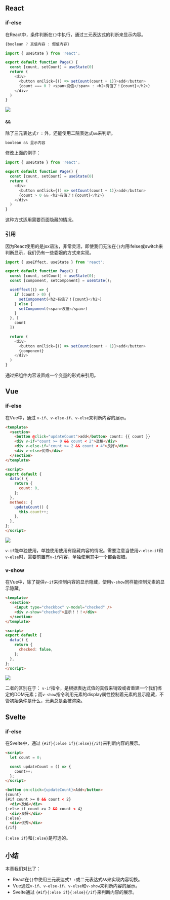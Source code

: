 ## React

### if-else
在React中，条件判断在`{}`中执行，通过三元表达式的判断来显示内容。
```javascript
{boolean ? 真值内容 : 假值内容}
```

```javascript
import { useState } from 'react';

export default function Page() {
  const [count, setCount] = useState(0)
  return (
    <div>
      <button onClick={() => setCount(count + 1)}>add</button>
      {count === 0 ? <span>没值</span> : <h2>有值了！{count}</h2>}
    </div>
  )
}
```

![](/images/svelte/28-1.gif)

### `&&`
除了三元表达式`? :` 外，还能使用二院表达式`&&`来判断。
```javascript
boolean && 显示内容
```

修改上面的例子：
```javascript
import { useState } from 'react';

export default function Page() {
  const [count, setCount] = useState(0)
  return (
    <div>
      <button onClick={() => setCount(count + 1)}>add</button>
      {count > 0 && <h2>有值了！{count}</h2>}
    </div>
  )
}
```
这种方式适用需要页面隐藏的情况。

### 引用

因为React使用的是jsx语法，非常灵活，即使我们无法在`{}`内用ifelse或switch来判断显示，我们仍有一些委婉的方式来实现。

```javascript
import { useEffect, useState } from 'react';

export default function Page() {
  const [count, setCount] = useState(0);
  const [component, setComponent] = useState();

  useEffect(() => {
    if (count > 0) {
      setComponent(<h2>有值了！{count}</h2>)
    } else {
      setComponent(<span>没值</span>)
    }
  }, [
    count
  ])

  return (
    <div>
      <button onClick={() => setCount(count + 1)}>add</button>
      {component}
    </div>
  )
}
```
通过把组件内容设置成一个变量的形式来引用。

## Vue

### if-else

在Vue中，通过 `v-if`、`v-else-if`、`v-else`来判断内容的展示。
```html
<template>
  <section>
    <button @click="updateCount">add</button> count: {{ count }}
    <div v-if="count >= 0 && count < 2">及格</div>
    <div v-else-if="count >= 2 && count < 4">良好</div>
    <div v-else>优秀</div>
  </section>
</template>

<script>
export default {
  data() {
    return {
      count: 0,
    };
  },
  methods: {
    updateCount() {
      this.count++;
    },
  },
};
</script>
```

![](/images/svelte/28-2.gif)

`v-if`能单独使用，单独使用使用有隐藏内容的情况。需要注意当使用`v-else-if`和`v-else`时，需要前置有`v-if`内容，单独使用其中一个都会报错。

### v-show

在Vue中，除了提供`v-if`来控制内容的显示隐藏，使用`v-show`同样能控制元素的显示隐藏。
```html
<template>
  <section>
    <input type="checkbox" v-model="checked" />
    <div v-show="checked">显示！！！</div>
  </section>
</template>

<script>
export default {
  data() {
    return {
      checked: false,
    };
  },
};
</script>
```

![](/images/svelte/28-3.gif)

二者的区别在于： `v-if`指令，是根据表达式值的真假来销毁或者重建一个我们绑定的DOM元素；而`v-show`指令利用元素的display属性控制着元素的显示隐藏，不管初始条件是什么，元素总是会被渲染。

## Svelte

### if-else

在Svelte中，通过 `{#if}{:else if}{:else}{/if}`来判断内容的展示。
```html
<script>
  let count = 0;

  const updateCount = () => {
    count++;
  };
</script>

<button on:click={updateCount}>Add</button>
{count}
{#if count >= 0 && count < 2}
  <div>及格</div>
{:else if count >= 2 && count < 4}
  <div>良好</div>
{:else}
  <div>优秀</div>
{/if}
```
`{:else if}`和`{:else}`是可选的。

## 小结

本章我们对比了：
- React在`{}`中使用三元表达式`? :`或二元表达式`&&`来实现内容切换。
- Vue通过`v-if`、`v-else-if`、`v-else`和`v-show`来判断内容的展示。
- Svelte通过 `{#if}{:else if}{:else}{/if}`来判断内容的展示。
